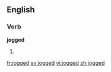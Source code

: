 ==English==

===Verb===
'''jogged'''

# {{past of|jog}}

[[fr:jogged]]
[[sv:jogged]]
[[vi:jogged]]
[[zh:jogged]]